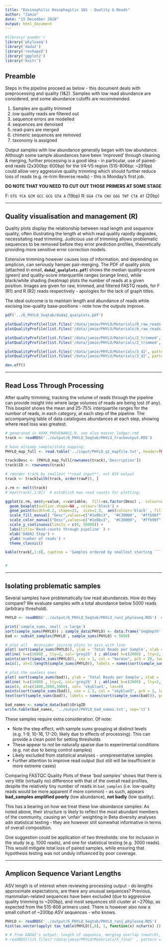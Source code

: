 ```yaml
---
title: "Eosinophilic Oesophagitis 16S - Quality & Reads"
author: "Jamie"
date: "15 December 2018"
output: html_document
---
```


```r
#library('pander')
library('phyloseq')
library('dada2')
library('reshape2')
library('ggplot2')
library('knitr')

```


## Preamble


Steps in the pipeline proceed as below - this document deals with preprocessing and quality (1&2). Samples with low read abundance are considered, and some abundance cutoffs are recommended. 

  1. Samples are quality trimmed
  2. low quality reads are filtered out 
  3. sequence errors are modelled 
  4. sequences are denoised 
  5. read-pairs are merged
  6. chimeric sequences are removed
  7. taxonomy is assigned
  
Output samples with low abundance generally began with low abundance. Although some sample abundances have been 'improved' through cleaning & merging, further processing is a good idea - in particular, use of paired-end reads (2x300bp: 600bp) for the V4-V5 region (515-806bp: ~291bp) could allow very aggressive quality trimming which should further reduce loss of reads (e.g. re-trim Reverse reads) - this is Monday's first job.


__DO NOTE THAT YOU NEED TO CUT OUT THOSE PRIMERS AT SOME STAGE__  

  F: ```GTG YCA GCM GCC GCG GTA A```  (19bp)
  R: ```GGA CTA CNV GGG TWT CTA AT``` (20bp)

----

## Quality visualisation and management (R)

Quality plots display the relationship between read length and sequence quality, often illustrating the length at which read quality rapidly degrades, necessitating read trimming. Judicious use of trimming allows problematic sequences to be removed before they error prediction profiles, theoretically providing more sensitive error correction models.

Extensive trimming however causes loss of information, and depending on amplicon, can seriously hamper pair-merging. The PDF of quality plots (attached in email, __```dada2_qualplots.pdf```__) shows the median quality-score (green) and quality-score interquartile ranges (orange lines), while black/white shading (heatmap) plots the number of reads at a given position. Images are given for raw, trimmed, and filtered FASTQ reads, for F (R1) and R (R2) reads respectively  - apologies for the lack of graph titles.   

The ideal outcome is to maintain length and abundance of reads while excising low-quality base-positions - note how the outputs improve.

```r
pdf('../6_PHYLO_Seqtab/dada2_qualplots.pdf')

plotQualityProfile(list.files('/data/jamie/PHYLO/Materials/0_raw_reads', pattern='R1.fastq', full.names = TRUE), aggregate=TRUE)
plotQualityProfile(list.files('/data/jamie/PHYLO/Materials/0_raw_reads', pattern='R2.fastq', full.names = TRUE), aggregate=TRUE)

plotQualityProfile(list.files('/data/jamie/PHYLO/Materials/2_trimmed', pattern='R1.fastq', full.names = TRUE), aggregate=TRUE)
plotQualityProfile(list.files('/data/jamie/PHYLO/Materials/2_trimmed', pattern='R2.fastq', full.names = TRUE), aggregate=TRUE)

plotQualityProfile(list.files('/data/jamie/PHYLO/Materials/3_d2', pattern='R1.fastq', full.names = TRUE), aggregate=TRUE)
plotQualityProfile(list.files('/data/jamie/PHYLO/Materials/3_d2', pattern='R2.fastq', full.names = TRUE), aggregate=TRUE)

dev.off()

```


----

## Read Loss Through Processing

After quality trimming, tracking the volume of reads through the pipeline can provide insight into where large volumes of reads are being lost (if any). This boxplot shows the mean and 25-75% interquartile ranges for the number of reads, in each category, at each step of the pipeline. The accompanying table of data catalogues abundances at each step, showing where read loss was greatest.

```r
# generated in XXXX_PROVENANCE.R, see also master_ledger.rmd
track <- readRDS('../output/6_PHYLO_Seqtab/PHYLO_trackoutput.RDS')

# have already sample/state mapping:
PHYLO_map_full <- read.table('../input/PHYLO_q1_mapfile.txt', header=TRUE, sep='\t', row.names = 1)

track$Desc <- (PHYLO_map_full[rownames(track),'Description'])
track$ID <- rownames(track)

# reorder track by smallest **read input**, not ASV output
track <- track[with(track, order(rawF)), ]

z.rm <- melt(track)   
# max(track[,1:8])  # establish max read counts for plotting:

ggplot(z.rm, aes(y=value, x=variable,  fill=as.factor(Desc) ,  colour=as.factor(Desc) )) +
  geom_boxplot(outlier.shape=NA , colour='black') + 
  geom_point(width=0.2, shape=21,  size=2.5,  aes(colour='black' , fill=as.factor(Desc), alpha=0.6 )) + #note factoring-by-source requires use of the aes arg
  scale_fill_manual( "Desc",values=c("#1e8bc3",  "#C30000",  "#ffb90f", 'darkslategray') ) +         
  scale_color_manual("Desc",values=c("#1e8bc3",  "#C30000",  "#ffb90f", 'darkslategray') ) +
  scale_y_continuous(limits = c(0, 50000)) +
  labs(title='Read-counts through pipeline' ) + 
  xlab('DADA2 Step') + 
  ylab('number of reads') + 
  theme_classic()

kable(track[,1:8], caption = 'Samples ordered by smallest starting ```.FASTQ``` file')  # or pander()


#
```



----

## Isolating problematic samples

Several samples have problematically low read abundances. How do they compare? We evaluate samples with a total abundance below 5000 reads (arbitrary threshold).

```r

PHYLO <- readRDS('../output/6_PHYLO_Seqtab/PHYLO_run1_phyloseq.RDS')  # make sure load from right dir

print('sample_sums, small -> large')
sort(sample_sums(PHYLO)) ; sample_data(PHYLO) <- data.frame('SeqDepth' = sample_sums(PHYLO) )
bad <- subset_samples(PHYLO , sample_sums(PHYLO) < 5000)

# plot all   #consider joining plots to axis with line
plot( sort(sample_sums(PHYLO)), ylab = 'Total Reads per Sample', xlab = ' ' , ylim = c(0,50000), type = 'n' , main = 'Sample Sequencing Depths', xaxt='n' )
abline( h=c(1000) , lty=2, col='grey25' ) ; abline( h=c(2000) , lty=2, col='grey65' ) ; abline( h=c(3000) , lty=2, col='grey85' )
points(sort(sample_sums(PHYLO)), cex = 1, col = "maroon", pch = 20, lwd = 1.5)
axis(1, at=1:length(sample_sums(PHYLO)), labels = names(sort(sample_sums(PHYLO))) , cex.axis=0.6 , srt=90, las=2 )

# plot the useless ones
plot( sort(sample_sums(bad)), ylab = 'Total Reads per Sample', xlab = 'Sample' , ylim = c(0,8000), type = 'n' , main = 'Sequencing depth with speculative cutoffs' )
abline( h=c(1000) , lty=2, col='grey25' ) ; abline( h=c(2000) , lty=2, col='grey65' ) ; abline( h=c(3000) , lty=2, col='grey85' )
axis(4, at=c(1000,2000,3000), col= 'skyblue3', las=0)
points(sort(sample_sums(bad)), cex = 1.5, col = "skyblue3", pch = 1, lwd = 2)
text(sort(sample_sums(bad)), labels = names(sort(sample_sums(bad))), pos=1, offset = -3, cex=0.9 , srt=90 )

bad_names <- sample_data(bad)$OrigID
write.table(bad_names, '../output/PHYLO_bad_names.txt', sep='\t')

```

These samples require extra consideration. Of note:

  * Note the step effect, with sample sums grouping at distinct levels (e.g. 1-9, 10-16, 17-20; likely due to effects of processing). This can provide a clean point for setting thresholds
  * These appear to _not_ be naturally sparse due to experimental conditions (e.g. not due to being control samples)
  * Likely excluded from statistical analyses - unrepresentative samples
  * Further attention to improve read output (but still will be insufficient in more extreme cases) 


Comparing FASTQC Quality Plots of these _'bad samples'_ shows that there is _very_ little (virtually no) difference with that of the overall read profiles, despite the relatively tiny number of reads in ```bad_samples``` (i.e. low-quality reads would be more apparent if more common) - as such, appears __bad_samples amplified poorly__ (low abundance), __not badly__ (low quality).  

This has a bearing on how we treat these low-abundance samples: As noted above, their structure is likely to reflect the most abundant members of the community, causing an 'unfair' weighting in Beta diversity analyses adn statistical testing - they are however still somewhat informative in terms of overall composition.

One suggestion could be application of two thresholds: one for inclusion in the study (e.g. 1000 reads), and one for statistical testing (e.g. 3000 reads). This would mitigate total loss of paired samples, while ensuring that hypothesis testing was not unduly influenced by poor coverage.

----

## Amplicon Sequence Variant Lengths 

ASV length is of interest when reviewing processing output - do lengths approximate expectations, are there any unusual sequences? Previous, mammalian-related sequences have been excluded (due to aggressive quality trimming to ~200bp), and most sequences still cluster at ~270bp, as expected from the 515-806 primers used. There is however also now a small cohort of ~200bp ASV sequences - who knows. 

```r
PHYLO <- readRDS('../output/6_PHYLO_Seqtab/PHYLO_run1_phyloseq.RDS')
hist(as.vector(apply( tax_table(PHYLO)[,8], 1, function(x) nchar(x) )),main='histogram of all ASV lengths', xlab='ASV length',breaks=200)

# # from DADA2's output: length of sequence, merging overlap (nmatch), mismatches, etc/:
# readRDS(list.files('/data/jamie/PHYLO/Materials/5_final' , pattern = 'RDS', full.names = TRUE)[45])

```

